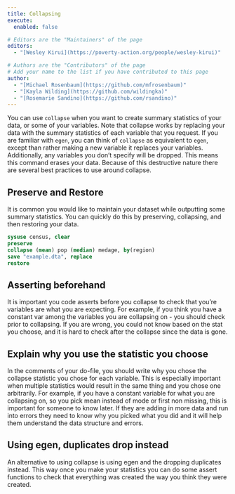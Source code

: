 ```yaml
---
title: Collapsing
execute: 
  enabled: false

# Editors are the "Maintainers" of the page
editors:
  - "[Wesley Kirui](https://poverty-action.org/people/wesley-kirui)"

# Authors are the "Contributors" of the page
# Add your name to the list if you have contributed to this page
author:
  - "[Michael Rosenbaum](https://github.com/mfrosenbaum)"
  - "[Kayla Wilding](https://github.com/wildingka)"
  - "[Rosemarie Sandino](https://github.com/rsandino)"
---
```


You can use `collapse` when you want to create summary statistics of your data, or some of your variables. Note that collapse works by replacing your data with the summary statistics of each variable that you request. If you are familiar with `egen`, you can think of `collapse` as equivalent to `egen`, except than rather making a new variable it replaces your variables. Additionally, any variables you don't specify will be dropped. This means this command erases your data. Because of this destructive nature there are several best practices to use around collapse. 

## Preserve and Restore 
It is common you would like to maintain your dataset while outputting some summary statistics. You can quickly do this by preserving, collapsing, and then restoring your data. 

````stata
sysuse census, clear
preserve
collapse (mean) pop (median) medage, by(region)
save "example.dta", replace
restore 
````

## Asserting beforehand
It is important you code asserts before you collapse to check that you're variables are what you are expecting. For example, if you think you have a constant var among the variables you are collapsing on - you should check prior to collapsing. If you are wrong, you could not know based on the stat you choose, and it is hard to check after the collapse since the data is gone. 

## Explain why you use the statistic you choose 
In the comments of your do-file, you should write why you chose the collapse statistic you chose for each variable. This is especially important when multiple statistics would result in the same thing and you chose one arbitrarily. For example, if you have a constant variable for what you are collapsing on, so you pick mean instead of mode or first non missing, this is important for someone to know later. If they are adding in more data and run into errors they need to know why you picked what you did and it will help them understand the data structure and errors.

## Using egen, duplicates drop instead 
An alternative to using collapse is using egen and the dropping duplicates instead.  This way once you make your statistics you can do some assert functions to check that everything was created the way you think they were created.

